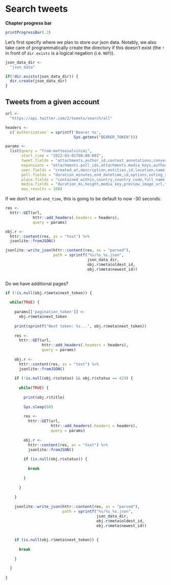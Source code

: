 # Search tweets

**Chapter progress bar**

```r

printProgressBar(.2)

```

Let's first specify where we plan to store our json data. Notably, we also take care of programmatically create the directory if this doesn't exist (the `!` in front of `dir.exists` is a logical negation (i.e. `NOT`)).

```r

json_data_dir <- 
  "json_data"

if(!dir.exists(json_data_dir)) {
  dir.create(json_data_dir)
}

```


## Tweets from a given account


```r

url <- 
  "https://api.twitter.com/2/tweets/search/all"

headers <- 
  c(`Authorization` = sprintf('Bearer %s', 
                              Sys.getenv("BEARER_TOKEN")))

params <- 
  list(query = "from:matteosalvinimi",
       start_time = "2022-03-01T00:00:00Z",
       tweet.fields = "attachments,author_id,context_annotations,conversation_id,created_at,entities,geo,id,in_reply_to_user_id,lang,public_metrics,possibly_sensitive,referenced_tweets,reply_settings,source,text,withheld",
       expansions = "attachments.poll_ids,attachments.media_keys,author_id,entities.mentions.username,geo.place_id,in_reply_to_user_id,referenced_tweets.id,referenced_tweets.id.author_id",
       user.fields = "created_at,description,entities,id,location,name,pinned_tweet_id,profile_image_url,protected,public_metrics,url,username,verified,withheld", 
       poll.fields = "duration_minutes,end_datetime,id,options,voting_status",
       place.fields = "contained_within,country,country_code,full_name,geo,id,name,place_type",
       media.fields = "duration_ms,height,media_key,preview_image_url,type,url,width,public_metrics,alt_text",
       max_results = 100)

```

If we don't set an `end_time`, this is going to be default to now -30 seconds.

```r

res <- 
  httr::GET(url,
            httr::add_headers(.headers = headers),
            query = params)

```


```r

obj.r <- 
  httr::content(res, as = "text") %>%
  jsonlite::fromJSON()

jsonlite::write_json(httr::content(res, as = "parsed"), 
                     path = sprintf("%s/%s_%s.json",
                                    json_data_dir,
                                    obj.r$meta$oldest_id, 
                                    obj.r$meta$newest_id))



```

Do we have additional pages? 

```r

if (!is.null(obj.r$meta$next_token)) {
  
  while(TRUE) {
    
    params[['pagination_token']] <-
      obj.r$meta$next_token
    
    print(sprintf("Next token: %s...", obj.r$meta$next_token))
    
    res <- 
      httr::GET(url,
                httr::add_headers(.headers = headers),
                query = params)
    
    obj.r <- 
      httr::content(res, as = "text") %>%
      jsonlite::fromJSON()
    
    if (!is.null(obj.r$status) && obj.r$status == 429) {
      
      while(TRUE) {
        
        print(obj.r$title)
        
        Sys.sleep(60)
        
        res <- 
          httr::GET(url,
                    httr::add_headers(.headers = headers),
                    query = params)
        
        obj.r <- 
          httr::content(res, as = "text") %>%
          jsonlite::fromJSON()
        
        if (is.null(obj.r$status)) {
          
          break
          
        } 
        
      }
      
    }
    
    jsonlite::write_json(httr::content(res, as = "parsed"), 
                         path = sprintf("%s/%s_%s.json",
                                        json_data_dir,
                                        obj.r$meta$oldest_id, 
                                        obj.r$meta$newest_id))
    
    
    if (is.null(obj.r$meta$next_token)) {
      
      break
      
    }
    
  }
  
}


```

